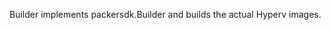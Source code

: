 <!-- Code generated from the comments of the Builder struct in builder/hyperv/iso/builder.go; DO NOT EDIT MANUALLY -->

Builder implements packersdk.Builder and builds the actual Hyperv
images.

<!-- End of code generated from the comments of the Builder struct in builder/hyperv/iso/builder.go; -->
